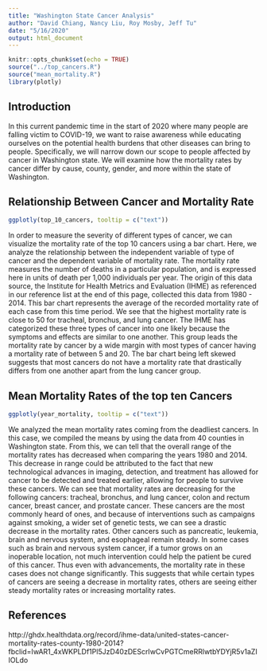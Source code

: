 ```yaml
---
title: "Washington State Cancer Analysis"
author: "David Chiang, Nancy Liu, Roy Mosby, Jeff Tu"
date: "5/16/2020"
output: html_document
---
```


```r
knitr::opts_chunk$set(echo = TRUE)
source("../top_cancers.R")
source("mean_mortality.R")
library(plotly)
```
## Introduction
In this current pandemic time in the start of 2020 where many people are falling
victim to COVID-19, we want to raise awareness while educating ourselves on
the potential health burdens that other diseases can bring to people. Specifically,
we will narrow down our scope to people affected by cancer in Washington state.
We will examine how the mortality rates by cancer differ by cause, county,
gender, and more within the state of Washington.


## Relationship Between Cancer and Mortality Rate 
```r
ggplotly(top_10_cancers, tooltip = c("text"))
```
In order to measure the severity of different types of cancer, we can visualize
the mortality rate of the top 10 cancers using a bar chart. Here, we analyze
the relationship between the independent variable of type of cancer and the
dependent variable of mortality rate. The mortality rate measures the number of
deaths in a particular population, and is expressed here in units of death per
1,000 individuals per year. The origin of this data source, the Institute for
Health Metrics and Evaluation (IHME) as referenced in our reference list
at the end of this page, collected this data from 1980 - 2014. This bar chart
represents the average of the recorded mortality rate of each case from this
time period. We see that the highest mortality rate is close to 50 for 
tracheal, bronchus, and lung cancer. The IHME has categorized these three types
of cancer into one likely because the symptoms and effects are similar to one
another. This group leads the mortality rate by cancer by a wide margin with
most types of cancer having a mortality rate of between 5 and 20. The
bar chart being left skewed suggests that most cancers do not have a mortality
rate that drastically differs from one another apart from the lung cancer group.

## Mean Mortality Rates of the top ten Cancers
```r
ggplotly(year_mortality, tooltip = c("text"))
```
We analyzed the mean mortality rates coming from the deadliest cancers. In this case, we compiled the means by using the data from 40 counties in Washington state. From this, we can tell that the overall range of the mortality rates has decreased when comparing the years 1980 and 2014. This decrease in range could be attributed to the fact that new technological advances in imaging, detection, and treatment has allowed for cancer to be detected and treated earlier, allowing for people to survive these cancers. We can see that mortality rates are decreasing for the following cancers: tracheal, bronchus, and lung cancer, colon and rectum cancer, breast cancer, and prostate cancer. These cancers are the most commonly heard of ones, and because of interventions such as campaigns against smoking, a wider set of genetic tests, we can see a drastic decrease in the mortality rates. Other cancers such as pancreatic, leukemia, brain and nervous system, and esophageal remain steady. In some cases such as brain and nervous system cancer, if a tumor grows on an inoperable location, not much intervention could help the patient be cured of this cancer. Thus even with advancements, the mortality rate in these cases does not change significantly. This suggests that while certain types of cancers are seeing a decrease in mortality rates, others are seeing either steady mortality rates or increasing mortality rates.

## References
http://ghdx.healthdata.org/record/ihme-data/united-states-cancer-mortality-rates-county-1980-2014?fbclid=IwAR1_4xWKPLDf1Pl5JzD40zDEScrIwCvPGTCmeRRlwtbYDYjR5v1aZIIOLdo

